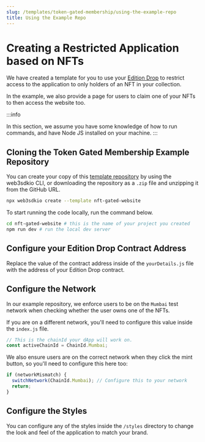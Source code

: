```yaml
---
slug: /templates/token-gated-membership/using-the-example-repo
title: Using the Example Repo
---
```


# Creating a Restricted Application based on NFTs

We have created a template for you to use your [Edition Drop](/pre-built-contracts/edition-drop) to restrict access to
the application to only holders of an NFT in your collection.

In the example, we also provide a page for users to claim one of your NFTs to then access the website too.

:::info

In this section, we assume you have some knowledge of how to run commands,
and have Node JS installed on your machine.
:::

## Cloning the Token Gated Membership Example Repository

You can create your copy of this [template repository](https://github.com/web3sdkio-example/nft-gated-website)
by using the web3sdkio CLI, or downloading the repository as a `.zip` file and unzipping it from the GitHub URL.

```bash
npx web3sdkio create --template nft-gated-website
```

To start running the code locally, run the command below.

```bash npm2yarn
cd nft-gated-website # this is the name of your project you created
npm run dev # run the local dev server
```

## Configure your Edition Drop Contract Address

Replace the value of the contract address inside of the `yourDetails.js` file with the address of your Edition Drop contract.

## Configure the Network

In our example repository, we enforce users to be on the `Mumbai` test network when checking whether the user owns one of the NFTs.

If you are on a different network, you'll need to configure this value inside the `index.js` file.

```jsx
// This is the chainId your dApp will work on.
const activeChainId = ChainId.Mumbai;
```

We also ensure users are on the correct network when they click the mint button, so you'll need to configure this here too:

```jsx
if (networkMismatch) {
  switchNetwork(ChainId.Mumbai); // Configure this to your network
  return;
}
```

## Configure the Styles

You can configure any of the styles inside the `/styles` directory to change the look and feel of the
application to match your brand.
